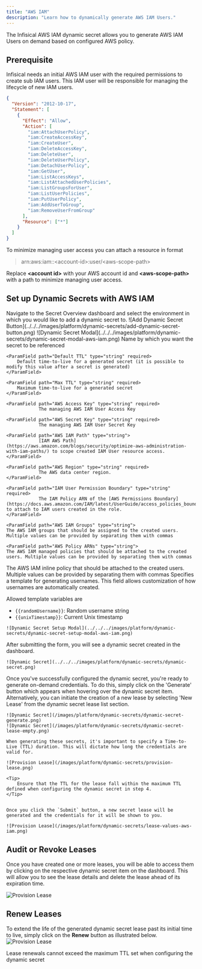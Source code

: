 ```yaml
---
title: "AWS IAM"
description: "Learn how to dynamically generate AWS IAM Users."
---
```


The Infisical AWS IAM dynamic secret allows you to generate AWS IAM Users on demand based on configured AWS policy.

## Prerequisite

Infisical needs an initial AWS IAM user with the required permissions to create sub IAM users. This IAM user will be responsible for managing the lifecycle of new IAM users.

<Accordion title="Managing AWS IAM User minimum permission policy">

```json
{
  "Version": "2012-10-17",
  "Statement": [
    {
      "Effect": "Allow",
      "Action": [
        "iam:AttachUserPolicy",
        "iam:CreateAccessKey",
        "iam:CreateUser",
        "iam:DeleteAccessKey",
        "iam:DeleteUser",
        "iam:DeleteUserPolicy",
        "iam:DetachUserPolicy",
        "iam:GetUser",
        "iam:ListAccessKeys",
        "iam:ListAttachedUserPolicies",
        "iam:ListGroupsForUser",
        "iam:ListUserPolicies",
        "iam:PutUserPolicy",
        "iam:AddUserToGroup",
        "iam:RemoveUserFromGroup"
      ],
      "Resource": ["*"]
    }
  ]
}
```

To minimize managing user access you can attach a resource in format

> arn:aws:iam::\<account-id\>:user/\<aws-scope-path\>

Replace **\<account id\>** with your AWS account id and **\<aws-scope-path\>** with a path to minimize managing user access.

</Accordion>

## Set up Dynamic Secrets with AWS IAM

<Steps>
  <Step title="Secret Overview Dashboard">
	Navigate to the Secret Overview dashboard and select the environment in which you would like to add a dynamic secret to.
  </Step>
  <Step title="Click on the 'Add Dynamic Secret' button">
	![Add Dynamic Secret Button](../../../images/platform/dynamic-secrets/add-dynamic-secret-button.png)
  </Step>
  <Step title="Select AWS IAM">
	![Dynamic Secret Modal](../../../images/platform/dynamic-secrets/dynamic-secret-modal-aws-iam.png)
  </Step>
  <Step title="Provide the inputs for dynamic secret parameters">
	<ParamField path="Secret Name" type="string" required>
		Name by which you want the secret to be referenced
	</ParamField>

	<ParamField path="Default TTL" type="string" required>
		Default time-to-live for a generated secret (it is possible to modify this value after a secret is generated)
	</ParamField>

	<ParamField path="Max TTL" type="string" required>
		Maximum time-to-live for a generated secret
	</ParamField>

	<ParamField path="AWS Access Key" type="string" required>
				The managing AWS IAM User Access Key
  </ParamField>

	<ParamField path="AWS Secret Key" type="string" required>
				The managing AWS IAM User Secret Key
  </ParamField>

	<ParamField path="AWS IAM Path" type="string">
				[IAM AWS Path](https://aws.amazon.com/blogs/security/optimize-aws-administration-with-iam-paths/) to scope created IAM User resource access.
	</ParamField>

	<ParamField path="AWS Region" type="string" required>
				The AWS data center region.
	</ParamField>

	<ParamField path="IAM User Permission Boundary" type="string" required>
				The IAM Policy ARN of the [AWS Permissions Boundary](https://docs.aws.amazon.com/IAM/latest/UserGuide/access_policies_boundaries.html) to attach to IAM users created in the role.
	</ParamField>

	<ParamField path="AWS IAM Groups" type="string">
	The AWS IAM groups that should be assigned to the created users. Multiple values can be provided by separating them with commas
</ParamField>

	<ParamField path="AWS Policy ARNs" type="string">
	The AWS IAM managed policies that should be attached to the created users. Multiple values can be provided by separating them with commas
</ParamField>

<ParamField path="AWS IAM Policy Document" type="string">
	The AWS IAM inline policy that should be attached to the created users. Multiple values can be provided by separating them with commas
</ParamField>

<ParamField path="Username Template" type="string" default="{{randomUsername}}">
Specifies a template for generating usernames. This field allows customization of how usernames are automatically created.

Allowed template variables are
- `{{randomUsername}}`: Random username string
- `{{unixTimestamp}}`: Current Unix timestamp
</ParamField>

	![Dynamic Secret Setup Modal](../../../images/platform/dynamic-secrets/dynamic-secret-setup-modal-aws-iam.png)

  </Step>
  <Step title="Click 'Submit'">
  	After submitting the form, you will see a dynamic secret created in the dashboard.

	![Dynamic Secret](../../../images/platform/dynamic-secrets/dynamic-secret.png)
  </Step>
  <Step title="Generate dynamic secrets">
	Once you've successfully configured the dynamic secret, you're ready to generate on-demand credentials.
	To do this, simply click on the 'Generate' button which appears when hovering over the dynamic secret item.
	Alternatively, you can initiate the creation of a new lease by selecting 'New Lease' from the dynamic secret lease list section.

	![Dynamic Secret](/images/platform/dynamic-secrets/dynamic-secret-generate.png)
	![Dynamic Secret](/images/platform/dynamic-secrets/dynamic-secret-lease-empty.png)

	When generating these secrets, it's important to specify a Time-to-Live (TTL) duration. This will dictate how long the credentials are valid for.

	![Provision Lease](/images/platform/dynamic-secrets/provision-lease.png)

	<Tip>
		Ensure that the TTL for the lease fall within the maximum TTL defined when configuring the dynamic secret in step 4.
	</Tip>


	Once you click the `Submit` button, a new secret lease will be generated and the credentials for it will be shown to you.

	![Provision Lease](/images/platform/dynamic-secrets/lease-values-aws-iam.png)
  </Step>
</Steps>

## Audit or Revoke Leases
Once you have created one or more leases, you will be able to access them by clicking on the respective dynamic secret item on the dashboard.
This will allow you to see the lease details and delete the lease ahead of its expiration time.

![Provision Lease](/images/platform/dynamic-secrets/lease-data.png)

## Renew Leases
To extend the life of the generated dynamic secret lease past its initial time to live, simply click on the **Renew** button as illustrated below.
![Provision Lease](/images/platform/dynamic-secrets/dynamic-secret-lease-renew.png)

<Warning>
	Lease renewals cannot exceed the maximum TTL set when configuring the dynamic secret
</Warning>
